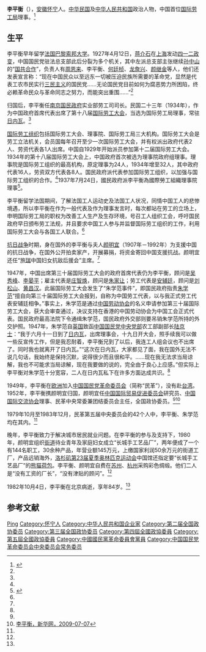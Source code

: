'''李平衡'''（{{bd|1898年||1982年|10月4日}}），[[安徽|安徽]][[怀宁|怀宁]]人。[[中华民国|中华民国]]及[[中华人民共和国|中华人民共和国]]政治人物，中国首位[[国际劳工局|国际劳工局]]理事。<ref name=aqwb>{{Cite web |url=http://aqdzb.aqnews.com.cn/aqwb/html/2012-09/09/content_245963.htm |title=李平衡：国际劳工大会最早中国理事，安庆晚报，2012年9月9日 |access-date=2013年6月28日 |archive-date=2015年4月2日 |archive-url=https://web.archive.org/web/20150402114304/http://aqdzb.aqnews.com.cn/aqwb/html/2012-09/09/content_245963.htm |dead-url=no }}</ref>

== 生平 ==
李平衡早年留学[[法国|法国]][[巴黎|巴黎]][[索邦大学|索邦大学]]。1927年4月12日，[[蒋介石|蒋介石]]在[[上海|上海]]发动[[四一二政变|四一二政变]]，中国国民党驻法总支部此后分裂为多个机关，其中左派总支部主张继续[[孙中山|孙中山]]的“[[国共合作|国共合作]]”，负责人有[[周恩来|周恩来]]、李平衡、[[何廷桢|何廷桢]]、[[龙詹兴|龙詹兴]]、[[颜继金|颜继金]]等人，他们还发表宣言称：“现在中国民众以至远东一切被压迫民族所需要的革命党，显然是代表工农市民实行[[三民主义|三民主义]]的国民党……无论国民党目前如何为腐恶势力所困陷，终必赖革命民众与革命同志之努力，而能突出重围……”<ref name=aqwb/>

归国后，李平衡任[[南京国民政府|南京国民政府]]实业部劳工司司长。民国二十三年（1934年），作为中国政府首席代表出席了第十八届[[国际劳工大会|国际劳工大会]]，当选为国际劳工局理事，常驻[[日内瓦|日内瓦]]。<ref name=aqwb/>

[[国际劳工组织|国际劳工组织]]包括国际劳工大会、理事院、国际劳工局三大机构。国际劳工大会是劳工立法机关，会员国每年召开至少一次国际劳工大会，并有权派出政府代表2 人、劳资代表各1人出席。中国自1929年开始派员参加第十二届国际劳工大会。1934年的第十八届国际劳工大会上，中国政府首次被选为理事院政府组理事。理事院是国际劳工组织的最高机构，原定理事为24人，1934年增至32人，其中政府代表16人，劳资双方代表各8人。国民政府派代表参加国际劳工组织，以加强与国际劳工组织的合作。<ref name=aqwb/>1937年7月24日，國民政府派李平衡為國際勞工組織理事院理事<ref name="民" >{{cite book |editors=[[李新_(1918年)|李新]]總主編，中國社會科學院近代史研究所中華民國史研究室，韓信夫、姜克夫主編 |title=《中華民國史大事記》 |location=北京 |publisher=[[中華書局|中華書局]] |year=2011 |isbn=9787101079982}}</ref>{{rp|5516}}。

李平衡留学法国期间，了解法国工人运动史及法国工人状况，同情中国工人的悲惨境遇，所以李平衡在作为一般代表及作为理事发言时，每次都站在劳工的立场上，申明国际劳工局的职权为改善工人生产及生存环境，号召工人组织工会，呼吁国民政府早日颁布劳工法规，并且要求中国工人参与并监督国际劳工组织的工作，利用国际劳工大会与各国工人联合。<ref name=aqwb/>

[[抗日战争|抗日战争]]时期，身在国外的李平衡与夫人[[颜明宜|颜明宜]]（1907年－1992年）为支援中国的抗日战争，在国外公开拍卖家产，开展募捐，将资金寄回中国支援抗战。颜明宜还任“旅[[瑞士|瑞]]中国妇女抗敌后援会”主席。<ref name=aqwb/>

1947年，中国出席第三十届国际劳工大会的政府首席代表仍为李平衡，顾问是[[吴秀峰|吴秀峰]]、[[李晏平|李晏平]]；雇主代表是[[庄智焕|庄智焕]]，顾问是[[朱家让|朱家让]]；劳工代表是[[安辅廷|安辅廷]]，顾问是[[刘松山|刘松山]]、[[黄昌汉|黄昌汉]]。此届国际劳工大会发生了“朱学范事件”，即国民政府指责[[朱学范|朱学范]]“擅自向第三十届国际劳工大会报到，自称为中国劳工代表，以与我正式劳工代表安辅廷相争。”事实上，朱学范是通过[[中国劳动协会|中国劳动协会]]的名义申请参加第三十届国际劳工大会，获大会审查通过，决议支持在香港的中国劳动协会为中国工会正式代表。国民政府最高法院下令通缉朱学范，国民政府外交部则要吊销朱学范所持的外交护照。1947年，朱学范自[[英国|英国]]致函[[中国国民党中央党部|中国国民党中央党部]]农工部副部长[[陆京士|陆京士]]：“我于六月十一日到了[[日内瓦|日内瓦]]，出席理事会，十九日开大会，照手续我可以做一些反宣传工作，但是我忍耐着，李平衡兄到了以后，我连工人组会议也不出席了。同时我也就离开了日内瓦。”“这次在日内瓦，大家都见了面，我在国外无法不说几句话，我始终是保持沉默，说得很少而且很和平。……现在我无法求当局谅解，我也不可能求当局谅解，现在我要做的说的，完全由于良心上应感。”但实际上李平衡对朱学范十分宽容，二人在日内瓦私下在许多方面达成共识。<ref name=aqwb/>

1949年，李平衡在[[欧洲|欧洲]]加入[[中国国民党革命委员会|中国国民党革命委员会]]（简称“民革”），没有赴[[台湾|台湾]]。1952年，李平衡携颜明宜归国，颜明宜任[[中国国际贸易促进委员会|中国国际贸易促进委员会]]研究员、[[中国国际交流协会|中国国际交流协会]]理事、民革中央常委兼团结委员会主任，全国政协委员。<ref name=aqwb/><ref>[http://www.ah.xinhuanet.com/jg60nahp/2009-07/07/content_17029904.htm 李平衡，新华网，2009-07-07]{{dead link|date=2018年3月 |bot=InternetArchiveBot |fix-attempted=yes }}</ref>

1979年10月至1983年12月，民革第五届中央委员会的42个人中，李平衡、朱学范均在其内。<ref name=aqwb/>

晚年，李平衡致力于解决城市居民就业问题。在李平衡的参与及支持下，1980年，颜明宜组织[[街道办事处|街道]]待业青年及家庭妇女成立“长城手工艺品厂”，两年便成了一个有144名职工，30余种产品，年营业额145万元，上缴国家利润50余万元的街道工厂，产品远销海外，[[洛杉矶|洛杉矶]][[第23届夏季奥林匹克运动会|第23届夏季奥林匹克运动会]]中国馆还指定要“长城手工艺品厂”的[[熊猫|熊猫]][[荷包|荷包]]。李平衡、颜明宜自费在[[苏州|苏州]]、[[杭州|杭州]]采购彩色绸缎。他们二人是“没有工资的厂长”，“没有津贴的顾问”。<ref name=aqwb/>

1982年10月4日，李平衡在北京病逝，享年84岁。<ref name=aqwb/>

== 参考文献 ==
{{reflist|2}}

{{中国国民党革命委员会第五届中央委员会}}

{{Authority control}}
{{DEFAULTSORT:Li李}}
[[Category:李姓|Ping]]
[[Category:怀宁人|Category:怀宁人]]
[[Category:中华人民共和国企业家|Category:中华人民共和国企业家]]
[[Category:第二届全国政协委员|Category:第二届全国政协委员]]
[[Category:第三届全国政协委员|Category:第三届全国政协委员]]
[[Category:第四屆全國政協委員|Category:第四屆全國政協委員]]
[[Category:第五屆全國政協委員|Category:第五屆全國政協委員]]
[[Category:中國國民黨革命委員會黨員|Category:中國國民黨革命委員會黨員]]
[[Category:中国国民党革命委员会中央委员会常务委员|Category:中国国民党革命委员会中央委员会常务委员]]
